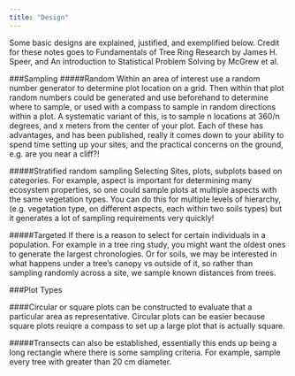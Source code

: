 ```yaml
---
title: "Design"
---
```


Some basic designs are explained, justified, and exemplified below. Credit for these notes goes to Fundamentals of Tree Ring Research by James H. Speer, and An introduction to Statistical Problem Solving by McGrew et al.

###Sampling
#####Random
Within an area of interest use a random number generator to determine plot location on a grid. Then within that plot random numbers could be generated and use beforehand to determine where to sample, or used with a compass to sample in random directions within a plot. A systematic variant of this, is to sample n locations at 360/n degrees, and x meters from the center of your plot. Each of these has advantages, and has been published, really it comes down to your ability to spend time setting up your sites, and the practical concerns on the ground, e.g. are you near a cliff?!

#####Stratified random sampling
Selecting Sites, plots, subplots based on categories. For example, aspect is important for determining many ecosystem properties, so one could sample plots at multiple aspects with the same vegetation types. You can do this for multiple levels of hierarchy, (e.g. vegetation type, on different aspects, each within two soils types) but it generates a lot of sampling requirements very quickly!  

#####Targeted
If there is a reason to select for certain individuals in a population. For example in a tree ring study, you might want the oldest ones to generate the largest chronologies. Or for soils, we may be interested in what happens under a tree's canopy vs outside of it, so rather than sampling randomly across a site, we sample known distances from trees. 

###Plot Types

####Circular or square plots 
can be constructed to evaluate that a particular area as representative. Circular plots can be easier because square plots reuiqre a compass to set up a large plot that is actually square. 

#####Transects 
can also be established, essentially this ends up being a long rectangle where there is some sampling criteria. For example, sample every tree with greater than 20 cm diameter.